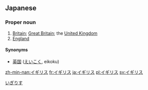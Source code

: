 ==Japanese==                                          
===Proper noun===
{{ja-pos|ka|proper|rom=igirisu|kyu=英吉利|hidx=いぎりす}}

# [[Britain]]; [[Great Britain]]; the [[United Kingdom]]
# [[England]]

====Synonyms====
*[[英国]] ([[えいこく]], eikoku)

[[Category:ja:Countries|いぎりす]]

[[zh-min-nan:イギリス]]
[[fr:イギリス]]
[[ja:イギリス]]
[[pl:イギリス]]
[[sv:イギリス]]